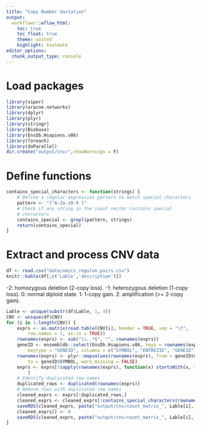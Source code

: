 ```yaml
---
title: "Copy Number Variation"
output:
  workflowr::wflow_html:
    toc: true
    toc_float: true
    theme: united
    highlight: textmate
editor_options:
  chunk_output_type: console
---
```


# Load packages
```r
library(viper)
library(aracne.networks)
library(dplyr)
library(plyr)
library(stringr)
library(Biobase)
library(EnsDb.Hsapiens.v86)
library(foreach)
library(doParallel)
dir.create("output/cnv/",showWarnings = F)
```

# Define functions
```r
contains_special_characters <- function(strings) {
    # Define a regular expression pattern to match special characters
    pattern <- "[^A-Za-z0-9 ]"
    # Check if any string in the input vector contains special
    # characters
    contains_special <- grepl(pattern, strings)
    return(contains_special)
}
```


# Extract and process CNV data
```r
df <- read.csv("data/omics_regulon_pairs.csv")
knitr::kable(df[,c('Lable','description')])
```

-2: homozygous deletion (2-copy loss). 
-1: heterozygous deletion (1-copy loss). 
0: normal diploid state. 
1: 1-copy gain. 
2: amplification (>= 2-copy gain). 

```r
Lable <- unique(substr(df$Lable, 1, 4))
CNV <- unique(df$CNV)
for (i in 1:length(CNV)) {
    exprs <- as.matrix(read.table(CNV[i], header = TRUE, sep = "\t",
        row.names = 1, as.is = TRUE))
    rownames(exprs) <- sub("\\..*$", "", rownames(exprs))
    geneID <- ensembldb::select(EnsDb.Hsapiens.v86, keys = rownames(exprs),
        keytype = "GENEID", columns = c("SYMBOL", "ENTREZID", "GENEID"))
    rownames(exprs) <- plyr::mapvalues(rownames(exprs), from = geneID$GENEID,
        to = geneID$SYMBOL, warn_missing = FALSE)
    exprs <- exprs[!sapply(rownames(exprs), function(x) startsWith(x, "ENSG")),
        ]
    # Identify duplicated row names
    duplicated_rows <- duplicated(rownames(exprs))
    # Remove rows with duplicated row names
    cleaned_exprs <- exprs[!duplicated_rows,]
    cleaned_exprs <- cleaned_exprs[!contains_special_characters(rownames(cleaned_exprs)),]
    saveRDS(cleaned_exprs, paste("output/cnv/count_matrix_", Lable[i], "_tumor.RDS", sep = ""))
    cleaned_exprs[] <- 0
    saveRDS(cleaned_exprs, paste("output/cnv/count_matrix_", Lable[i], "_normal.RDS", sep = ""))
}
```
